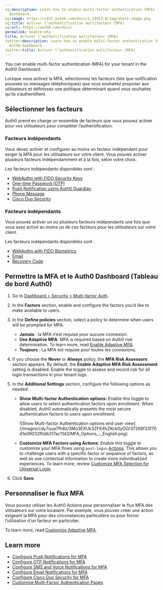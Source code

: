 ```yaml
---
og:description: Learn how to enable multi-factor authentication (MFA) in the Auth0
  Dashboard.
og:image: https://cdn2.auth0.com/docs/1.14553.0/img/share-image.png
og:title: Activer l’authentification multifacteur (MFA)
og:url: https://auth0.com/docs/
permalink: enable-mfa
title: Activer l’authentification multifacteur (MFA)
twitter:description: Learn how to enable multi-factor authentication (MFA) in the
  Auth0 Dashboard.
twitter:title: Activer l’authentification multifacteur (MFA)
---
```


You can enable <Tooltip tip="Multi-factor authentication (MFA): User authentication process that uses a factor in addition to username and password such as a code via SMS." cta="View Glossary" href="/docs/glossary?term=multi-factor+authentication">multi-factor authentication</Tooltip> (MFA) for your tenant in the <Tooltip tip="Multi-factor authentication (MFA): User authentication process that uses a factor in addition to username and password such as a code via SMS." cta="View Glossary" href="/docs/glossary?term=Auth0+Dashboard">Auth0 Dashboard</Tooltip>.

Lorsque vous activez la MFA, sélectionnez les facteurs (tels que notification poussée ou messages téléphoniques) que vous souhaitez proposer aux utilisateurs et définissez une politique déterminant quand vous souhaitez qu’ils s’authentifient.

## Sélectionner les facteurs

Auth0 prend en charge un ensemble de facteurs que vous pouvez activer pour vos utilisateurs pour compléter l’authentification.

### Facteurs indépendants

Vous devez activer et configurer au moins un facteur indépendant pour exiger la MFA pour les utilisateurs sur votre client. Vous pouvez activer plusieurs facteurs indépendamment et à la fois, selon votre choix.

Les facteurs indépendants disponibles sont :

* [WebAuthn with FIDO Security Keys](/docs/secure/multi-factor-authentication/fido-authentication-with-webauthn/configure-webauthn-security-keys-for-mfa)
* [One-time Password (OTP)](/docs/secure/multi-factor-authentication/multi-factor-authentication-factors/configure-otp-notifications-for-mfa)
* [Push Notification using Auth0 Guardian](/docs/secure/multi-factor-authentication/multi-factor-authentication-factors/configure-push-notifications-for-mfa)
* [Phone Message](/docs/secure/multi-factor-authentication/multi-factor-authentication-factors/configure-sms-voice-notifications-mfa)
* [Cisco Duo Security](/docs/secure/multi-factor-authentication/configure-cisco-duo-for-mfa)

### Facteurs indépendants

Vous pouvez activer un ou plusieurs facteurs indépendants une fois que vous avez activé au moins un de ces facteurs pour les utilisateurs sur votre client.

Les facteurs indépendants disponibles sont :

* [WebAuthn with FIDO Biometrics](/docs/secure/multi-factor-authentication/fido-authentication-with-webauthn/configure-webauthn-device-biometrics-for-mfa)
* [Email](/docs/secure/multi-factor-authentication/multi-factor-authentication-factors/configure-email-notifications-for-mfa)
* [Recovery Code](/docs/secure/multi-factor-authentication/configure-recovery-codes-for-mfa)

## Permettre la MFA et le Auth0 Dashboard (Tableau de bord Auth0)

1. Go to [Dashboard > Security > Multi-factor Auth](https://manage.auth0.com/#/security/mfa).
2. In the **Factors** section, enable and configure the factors you’d like to make available to users.
3. In the **Define policies** section, select a policy to determine when users will be prompted for MFA.

   * **Jamais** : la MFA n’est requise pour aucune connexion.
   * **Use Adaptive MFA**: MFA is required based on Auth0 risk determination. To learn more, read [Enable Adaptive MFA](/docs/secure/multi-factor-authentication/adaptive-mfa).
   * **Toujours** : La MFA est requise pour toutes les connexions.
4. If you choose the **Never** or **Always** policy, the **MFA Risk Assessors** section appears. By default, the **Enable Adaptive MFA Risk Assessment** setting is disabled. Enable the toggle to assess and record risk for all login transactions in your tenant logs.
5. In the **Additional Settings** section, configure the following options as needed:

   * **Show Multi-factor Authentication options:** Enable this toggle to allow users to select authentication factors upon enrollment. When disabled, Auth0 automatically presents the most secure authentication factors to users upon enrollment.

     <Frame>![Show Multi-factor Authentication options end user view](/images/cdy7uua7fh8z/3Mo3EXUk3ZFK4hZKck0yOO/37268f33f70d1e09032f0db317ac11d3/MFA_Options_-_English.png)</Frame>
   * **Customize MFA Factors using Actions**: Enable this toggle to customize your MFA flows using `post-login` [Actions](/docs/customize/actions). This allows you to challenge users with a specific factor or sequence of factors, as well as use contextual information to create more individualized experiences. To learn more, review [Customize MFA Selection for Universal Login](/docs/secure/multi-factor-authentication/customize-mfa/customize-mfa-selection-universal-login).
6. Click **Save**.

## Personnaliser le flux MFA

Vous pouvez utiliser les Auth0 Actions pour personnaliser le flux MFA des utilisateurs sur votre locataire. Par exemple, vous pouvez créer une action exigeant la MFA pour des circonstances particulière ou pour forcer l’utilisation d’un facteur en particulier.

To learn more, read [Customize Adaptive MFA](/docs/secure/multi-factor-authentication/adaptive-mfa/customize-adaptive-mfa).

## Learn more

* [Configure Push Notifications for MFA](/docs/secure/multi-factor-authentication/multi-factor-authentication-factors/configure-push-notifications-for-mfa)
* [Configure OTP Notifications for MFA](/docs/secure/multi-factor-authentication/multi-factor-authentication-factors/configure-otp-notifications-for-mfa)
* [Configure SMS and Voice Notifications for MFA](/docs/secure/multi-factor-authentication/multi-factor-authentication-factors/configure-sms-voice-notifications-mfa)
* [Configure Email Notifications for MFA](/docs/secure/multi-factor-authentication/multi-factor-authentication-factors/configure-email-notifications-for-mfa)
* [Configure Cisco Duo Security for MFA](/docs/secure/multi-factor-authentication/configure-cisco-duo-for-mfa)
* [Customize Multi-Factor Authentication Pages](/docs/secure/multi-factor-authentication/customize-mfa)